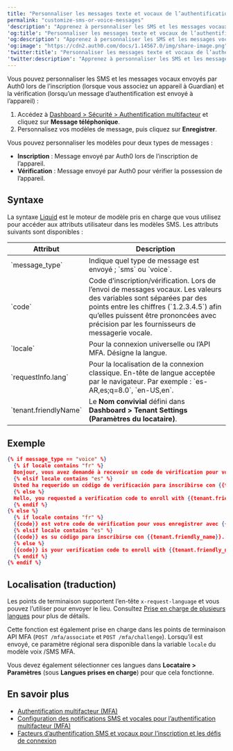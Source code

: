 ```yaml
---
title: "Personnaliser les messages texte et vocaux de l’authentification multifacteur (MFA)"
permalink: "customize-sms-or-voice-messages"
'description': "Apprenez à personnaliser les SMS et les messages vocaux envoyés par Auth0 lors de l’inscription et de la vérification."
'og:title': "Personnaliser les messages texte et vocaux de l’authentification multifacteur (MFA)"
'og:description': "Apprenez à personnaliser les SMS et les messages vocaux envoyés par Auth0 lors de l’inscription et de la vérification."
'og:image': "https://cdn2.auth0.com/docs/1.14567.0/img/share-image.png"
'twitter:title': "Personnaliser les messages texte et vocaux de l’authentification multifacteur (MFA)"
'twitter:description': "Apprenez à personnaliser les SMS et les messages vocaux envoyés par Auth0 lors de l’inscription et de la vérification."
---
```


Vous pouvez personnaliser les SMS et les messages vocaux envoyés par Auth0 lors de l’inscription (lorsque vous associez un appareil à Guardian) et la vérification (lorsqu’un message d’authentification est envoyé à l’appareil) :

1. Accédez à [Dashboard > Sécurité > Authentification multifacteur](https://manage.auth0.com/#/security/mfa) et cliquez sur **Message téléphonique**.
2. Personnalisez vos modèles de message, puis cliquez sur **Enregistrer**.

Vous pouvez personnaliser les modèles pour deux types de messages :

* **Inscription** : Message envoyé par Auth0 lors de l’inscription de l’appareil.
* **Vérification** : Message envoyé par Auth0 pour vérifier la possession de l’appareil.

## Syntaxe

La syntaxe [Liquid](https://github.com/Shopify/liquid/wiki/Liquid-for-Designers) est le moteur de modèle pris en charge que vous utilisez pour accéder aux attributs utilisateur dans les modèles SMS. Les attributs suivants sont disponibles :

<table class="table"><thead>
<tr>
<th>Attribut</th>
<th>Description</th>
</tr>
</thead>
<tbody>
<tr>
<td>`message_type`</td>
<td>Indique quel type de message est envoyé ; `sms` ou `voice`.</td>
</tr>
<tr>
<td>`code`</td>
<td>Code d’inscription/vérification. Lors de l’envoi de messages vocaux. Les valeurs des variables sont séparées par des points entre les chiffres (`1.2.3.4.5`) afin qu’elles puissent être prononcées avec précision par les fournisseurs de messagerie vocale.</td>
</tr>
<tr>
<td>`locale`</td>
<td>Pour la connexion universelle ou l’API MFA. Désigne la langue.</td>
</tr>
<tr>
<td>`requestInfo.lang`</td>
<td>Pour la localisation de la connexion classique. En-tête de langue acceptée par le navigateur. Par exemple : `es-AR,es;q=8.0`, `en-US,en`.</td>
</tr>
<tr>
<td>`tenant.friendlyName`</td>
<td>Le <strong>Nom convivial</strong> défini dans <strong>Dashboard &gt; Tenant Settings (Paramètres du locataire)</strong>.</td>
</tr>
</tbody>
</table>

## Exemple

```json lines
{% if message_type == "voice" %}
  {% if locale contains "fr" %}
  Bonjour, vous avez demandé à recevoir un code de vérification pour vous enregister avec {{tenant.friendly_name}}. Votre code est: {{pause}} {{code}}. Je répète, votre code est: {{pause}}{{code}}.
  {% elsif locale contains "es" %}
  Usted ha requerido un código de verificación para inscribirse con {{tenant.friendly_name}}. Su código es: {{pause}}{{code}}. Repito, su código es: {{pause}}{{code}}.
  {% else %}
  Hello, you requested a verification code to enroll with {{tenant.friendly_name}}. Your code is: {{pause}}{{code}}. I repeat, your code is: {{pause}}{{code}}.
  {% endif %}
{% else %}
  {% if locale contains "fr" %}
  {{code}} est votre code de vérification pour vous enregistrer avec {{tenant.friendly_name}}.
  {% elsif locale contains "es" %}
  {{code}} es su código para inscribirse con {{tenant.friendly_name}}.
  {% else %}
  {{code}} is your verification code to enroll with {{tenant.friendly_name}}.
  {% endif %}
{% endif %}
```

## Localisation (traduction)

Les points de terminaison supportent l’en-tête `x-request-language` et vous pouvez l’utiliser pour envoyer le lieu. Consultez [Prise en charge de plusieurs langues](/docs/fr-ca/connections/passwordless/guides/sms-otp#multi-language-support) pour plus de détails.

Cette fonction est également prise en charge dans les points de terminaison API <Tooltip href="/docs/docs/fr-ca/glossary?term=multifactor-authentication" tip="Authentification multifacteur (MFA)
Processus d’authentification de l’utilisateur qui utilise un facteur en plus du nom d’utilisateur et du mot de passe, tel qu’un code par SMS." cta="Voir le glossaire">MFA</Tooltip> (`POST /mfa/associate` et `POST /mfa/challenge`). Lorsqu’il est envoyé, ce paramètre régional sera disponible dans la variable `locale` du modèle voix /SMS MFA.

Vous devez également sélectionner ces langues dans **Locataire > Paramètres** (sous **Langues prises en charge**) pour que cela fonctionne.

## En savoir plus

* [Authentification multifacteur (MFA)](/docs/fr-ca/secure/multi-factor-authentication)
* [Configuration des notifications SMS et vocales pour l’authentification multifacteur (MFA)](/docs/fr-ca/secure/multi-factor-authentication/multi-factor-authentication-factors/configure-sms-voice-notifications-mfa)
* [Facteurs d’authentification SMS et vocaux pour l’inscription et les défis de connexion](/docs/fr-ca/secure/multi-factor-authentication/authenticate-using-ropg-flow-with-mfa/enroll-challenge-sms-voice-authenticators)